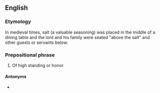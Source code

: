 ==English==

===Etymology===
In medieval times, salt (a valuable seasoning) was placed in the middle of a dining table and the lord and his family were seated "above the salt" and other guests or servants below.

===Prepositional phrase===
{{en-prep phrase|[[above]] [[the]] [[salt]]}}

# {{label|en|idiomatic}} Of high standing or honor.

====Antonyms====
* {{l|en|below the salt}}